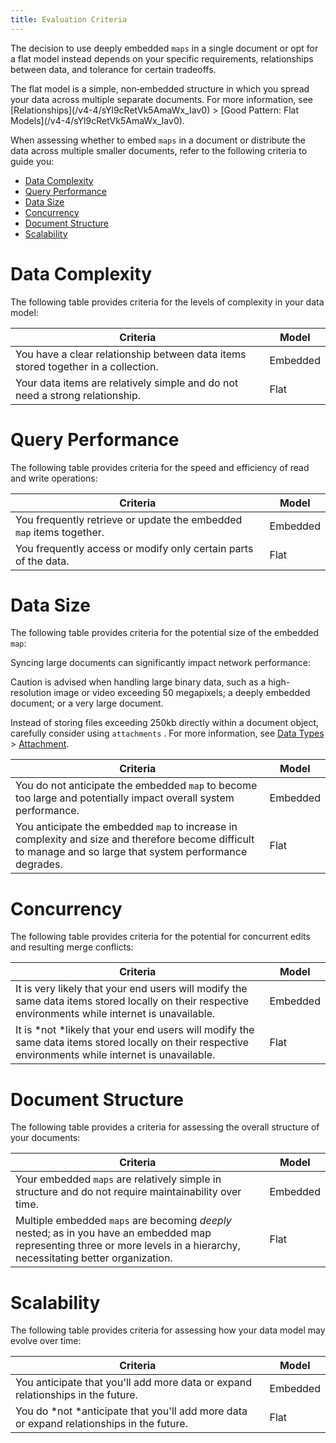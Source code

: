 ```yaml
---
title: Evaluation Criteria
---
```

The decision to use deeply embedded `maps` in a single document or opt for a flat model instead depends on your specific requirements, relationships between data, and tolerance for certain tradeoffs.&#x20;

<Info>
The flat model is a simple, non‑embedded structure in which you spread your data across multiple separate documents. For more information, see [Relationships](/v4-4/sYl9cRetVk5AmaWx_Iav0) > [Good Pattern: Flat Models](/v4-4/sYl9cRetVk5AmaWx_Iav0).
</Info>

When assessing whether to embed `maps` in a document or distribute the data across multiple smaller documents, refer to the following criteria to guide you:&#x20;

- [Data Complexity]()
- [Query Performance]()
- [Data Size]()
- [Concurrency]()
- [Document Structure]()
- [Scalability]()

# Data Complexity

The following table provides criteria for the levels of complexity in your data model:&#x20;

| **Criteria**                                                                      | **Model** |
| --------------------------------------------------------------------------------- | --------- |
| You have a clear relationship between data items stored together in a collection. | Embedded  |
| Your data items are relatively simple and do not need a strong relationship.      | Flat      |

# Query Performance

The following table provides criteria for the speed and efficiency of read and write operations:&#x20;

| **Criteria**                                                         | **Model** |
| -------------------------------------------------------------------- | --------- |
| You frequently retrieve or update the embedded `map` items together. | Embedded  |
| You frequently access or modify only certain parts of the data.      | Flat      |

# Data Size

The following table provides criteria for the potential size of the embedded `map`:

<Warning>
Syncing large documents can significantly impact network performance:

Caution is advised when handling large binary data, such as a high-resolution image or video exceeding 50 megapixels; a deeply embedded document; or a very large document.

Instead of storing files exceeding 250kb directly within a document object, carefully consider using `attachments` . For more information, see [Data Types](</v4-4/tAWkWoXz6TuRtoc-1VFVI>) > [Attachment](<./../Data Types/Attachment.md>).

</Warning>

| **Criteria**                                                                                                                                                  | **Model** |
| ------------------------------------------------------------------------------------------------------------------------------------------------------------- | --------- |
| You do not anticipate the embedded `map` to become too large and potentially impact overall system performance.                                               | Embedded  |
| You anticipate the embedded `map` to increase in complexity and size and therefore become difficult to manage and so large that system performance degrades.  | Flat      |

# Concurrency

The following table provides criteria for the potential for concurrent edits and resulting merge conflicts:

| **Criteria**                                                                                                                                          | **Model** |
| ----------------------------------------------------------------------------------------------------------------------------------------------------- | --------- |
| It is very likely that your end users will modify the same data items stored locally on their respective environments while internet is unavailable.  | Embedded  |
| It is *not *likely that your end users will modify the same data items stored locally on their respective environments while internet is unavailable. | Flat      |

# Document Structure

The following table provides a criteria for assessing the overall structure of your documents:

| **Criteria**                                                                                                                                                                | **Model** |
| --------------------------------------------------------------------------------------------------------------------------------------------------------------------------- | --------- |
| Your embedded `maps` are relatively simple in structure and do not require maintainability over time.                                                                       | Embedded  |
| Multiple embedded `maps` are becoming *deeply* nested; as in you have an embedded map representing three or more levels in a hierarchy, necessitating better organization.  | Flat      |

# Scalability

The following table provides criteria for assessing how your data model may evolve over time:&#x20;

| **Criteria**                                                                              | **Model** |
| ----------------------------------------------------------------------------------------- | --------- |
| You anticipate that you'll add more data or expand relationships in the future.           | Embedded  |
| You do *not *anticipate that you'll add more data or expand relationships in the future.  | Flat      |

